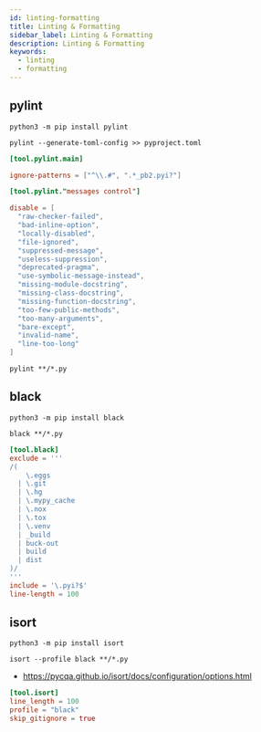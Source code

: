 ```yaml
---
id: linting-formatting
title: Linting & Formatting
sidebar_label: Linting & Formatting
description: Linting & Formatting
keywords:
  - linting
  - formatting
---
```


## pylint

```shell
python3 -m pip install pylint
```

```shell
pylint --generate-toml-config >> pyproject.toml
```

```toml title="pyproject.toml"
[tool.pylint.main]

ignore-patterns = ["^\\.#", ".*_pb2.pyi?"]

[tool.pylint."messages control"]

disable = [
  "raw-checker-failed",
  "bad-inline-option",
  "locally-disabled",
  "file-ignored",
  "suppressed-message",
  "useless-suppression",
  "deprecated-pragma",
  "use-symbolic-message-instead",
  "missing-module-docstring",
  "missing-class-docstring",
  "missing-function-docstring",
  "too-few-public-methods",
  "too-many-arguments",
  "bare-except",
  "invalid-name",
  "line-too-long"
]
```

```shell
pylint **/*.py
```

## black

```shell
python3 -m pip install black
```

```shell
black **/*.py
```

```toml title="pyproject.toml"
[tool.black]
exclude = '''
/(
    \.eggs
  | \.git
  | \.hg
  | \.mypy_cache
  | \.nox
  | \.tox
  | \.venv
  | _build
  | buck-out
  | build
  | dist
)/
'''
include = '\.pyi?$'
line-length = 100
```

## isort

```shell
python3 -m pip install isort
```

```shell
isort --profile black **/*.py
```

- https://pycqa.github.io/isort/docs/configuration/options.html

```toml title="pyproject.toml"
[tool.isort]
line_length = 100
profile = "black"
skip_gitignore = true
```
